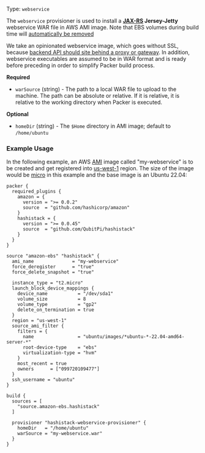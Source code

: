 Type: `webservice`

<!--
  Include a short description about the provisioner. This is a good place
  to call out what the provisioner does, and any additional text that might
  be helpful to a user. See https://www.packer.io/docs/provisioners/null
-->

The `webservice` provisioner is used to install a __[JAX-RS](https://jcp.org/en/jsr/detail?id=370) Jersey-Jetty__
webservice WAR file in AWS AMI image. Note that EBS volumes during build time will
[automatically be removed](https://packer.qubitpi.org/packer/integrations/hashicorp/amazon/latest/components/builder/ebs)

We take an opinionated webservice image, which goes without SSL, because
[backend API should site behind a proxy or gateway](https://dev.to/behalf/authentication-authorization-in-microservices-architecture-part-i-2cn0#global-authentication-api-gateway-and-authorization-per-service).
In addition, webservice executables are assumed to be in WAR format and is ready before preceding in order to simplify
Packer build process.

<!-- Provisioner Configuration Fields -->

**Required**

- `warSource` (string) - The path to a local WAR file to upload to the machine. The path can be absolute or relative. If
   it is relative, it is relative to the working directory when Packer is executed.

<!--
  Optional Configuration Fields

  Configuration options that are not required or have reasonable defaults
  should be listed under the optionals section. Defaults values should be
  noted in the description of the field
-->

**Optional**

- `homeDir` (string) - The `$Home` directory in AMI image; default to `/home/ubuntu`

<!--
  A basic example on the usage of the provisioner. Multiple examples
  can be provided to highlight various configurations.

-->

### Example Usage

In the following example, an AWS [AMI](https://docs.aws.amazon.com/AWSEC2/latest/UserGuide/AMIs.html) image called
"my-webservice" is to be created and get registered into
[us-west-1](https://docs.aws.amazon.com/AmazonRDS/latest/UserGuide/Concepts.RegionsAndAvailabilityZones.html#Concepts.RegionsAndAvailabilityZones.Availability)
region. The size of the image would be [micro](https://aws.amazon.com/ec2/instance-types/) in this example and the base
image is an Ubuntu 22.04:

```hcl
packer {
  required_plugins {
    amazon = {
      version = ">= 0.0.2"
      source  = "github.com/hashicorp/amazon"
    }
    hashistack = {
      version = ">= 0.0.45"
      source  = "github.com/QubitPi/hashistack"
    }
  }
}

source "amazon-ebs" "hashistack" {
  ami_name              = "my-webservice"
  force_deregister      = "true"
  force_delete_snapshot = "true"

  instance_type = "t2.micro"
  launch_block_device_mappings {
    device_name           = "/dev/sda1"
    volume_size           = 8
    volume_type           = "gp2"
    delete_on_termination = true
  }
  region = "us-west-1"
  source_ami_filter {
    filters = {
      name                = "ubuntu/images/*ubuntu-*-22.04-amd64-server-*"
      root-device-type    = "ebs"
      virtualization-type = "hvm"
    }
    most_recent = true
    owners      = ["099720109477"]
  }
  ssh_username = "ubuntu"
}

build {
  sources = [
    "source.amazon-ebs.hashistack"
  ]

  provisioner "hashistack-webservice-provisioner" {
    homeDir   = "/home/ubuntu"
    warSource = "my-webservice.war"
  }
}
```
